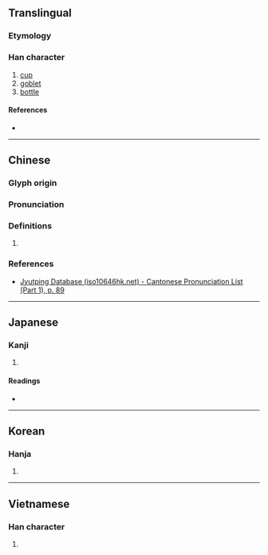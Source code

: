 {{also|樽}}
{{character info}}
==Translingual==

===Etymology===
{{Han compound|土|尊|c1=s|t1=clay|c2=p|ls=psc}}

===Han character===
{{Han char|rn=32|rad=土|as=12|sn=15|four=48146|canj=GTWI|ids=⿰土尊}}

# [[cup]]
# [[goblet]]
# [[bottle]]

====References====
* {{Han ref|kx=0239.030|dkj=05472|dj=0478.050|hdz=10488.140|uh=58AB|ud=22699|bh=E54A|bd=58698}}

----

==Chinese==
{{zh-forms}}

===Glyph origin===
{{Han etym}}

===Pronunciation===
{{zh-pron
|m=zūn,cún,dūn
|c=deon1,zeon1,cyun4
|mc=y
|oc=y
|cat=
}}

===Definitions===
{{zh-hanzi}}

# {{rfdef|zh|sort=土12}}

===References===
* [http://www.iso10646hk.net/jp/document/download.jsp Jyutping Database (iso10646hk.net) - Cantonese Pronunciation List (Part 1), p. 89]

----

==Japanese==

===Kanji===
{{ja-kanji|grade=|rs=土12}}

# {{rfdef|ja|sort=土12}}

====Readings====
* {{ja-readings|on=[[しゅん]] (shun)|kun=}}

----

==Korean==

===Hanja===
{{ko-hanja|hangeul=준|rv=jun|mr=chun}}

# {{rfdef|ko|sort=土12}}

----

==Vietnamese==

===Han character===
{{vi-hantu|[[chôn]]|rs=土12}}

# {{rfdef|vi|sort=土12}}